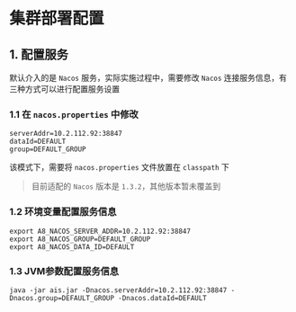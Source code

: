 # 集群部署配置


## 1. 配置服务

默认介入的是 `Nacos` 服务，实际实施过程中，需要修改 `Nacos` 连接服务信息，有三种方式可以进行配置服务设置

### 1.1 在 `nacos.properties` 中修改

```text
serverAddr=10.2.112.92:38847
dataId=DEFAULT
group=DEFAULT_GROUP
```

该模式下，需要将 `nacos.properties` 文件放置在 `classpath` 下

> 目前适配的 `Nacos` 版本是 `1.3.2`，其他版本暂未覆盖到

### 1.2 环境变量配置服务信息

```shell
export A8_NACOS_SERVER_ADDR=10.2.112.92:38847
export A8_NACOS_GROUP=DEFAULT_GROUP
export A8_NACOS_DATA_ID=DEFAULT
```

### 1.3 JVM参数配置服务信息

```shell
java -jar ais.jar -Dnacos.serverAddr=10.2.112.92:38847 -Dnacos.group=DEFAULT_GROUP -Dnacos.dataId=DEFAULT
```


